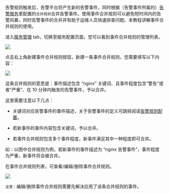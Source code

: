 告警规则触发后，告警平台将产生新的告警事件，同时根据（告警事件所属的）[告警服务](/insight/manual/5464/alert-service)里配置的`合并规则`合并告警事件。使用事件合并规则可以避免短时间内的告警风暴，同时告警事件的合并并有助于运维人员快速排查问题。本教程讲解事件合并规则的使用。

进入[服务管理](https://portal.qiniu.com/insight/nb/alert/service/manage) tab，切换至服务配置页面，您可以看到事件合并规则的管理列表。

![](https://pandora-kibana.qiniu.com/alert/mergr_rule_new.png)

点击右上角新建事件合并规则按钮，新建一条事件合并规则，您需要填写以下内容：

![](https://pandora-kibana.qiniu.com/alert/create_merge_rule_new.png)

这条合并规则的意思是：事件描述包含 “nginx” 关键词、且事件程度包含“警告”或者“严重”、在 10 分钟内触发的告警事件，予以合并。

这里需要注意以下几点：

* 关键词对应告警事件的事件描述，关于告警事件的定义可跳转阅读[告警规则配置](/insight/manual/5454/configure-the-alarm-rules)。

* 若新事件的事件内容包含关键词，予以合并。

* 若事件合并规则包含多个事件程度，新事件满足其中一种程度即可合并。

如：以图中合并规则为例，若新事件的事件描述为 “nginx 告警事件”，事件程度为严重，新事件将会被合并。

在事件合并规则列表，可查看/编辑/删除事件合并规则。

![](https://pandora-kibana.qiniu.com/alert/mergeRule_list.png)

`注意：`编辑/删除事件合并规则需要先解决应用了该条合并规则的事件。

